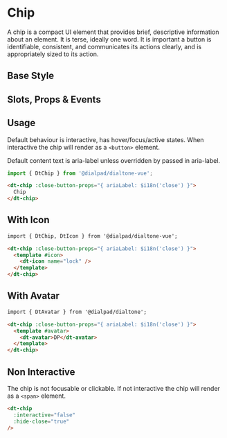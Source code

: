 

<Meta of={ChipStories}/>

# Chip

<Subtitle>
  A chip is a compact UI element that provides brief, descriptive information about an element.
  It is terse, ideally one word.
  It is important a button is identifiable, consistent, and communicates its actions clearly,
  and is appropriately sized to its action.
</Subtitle>

## Base Style

<Canvas>
  <Story of={ChipStories.Default} />
</Canvas>

## Slots, Props & Events

<Controls />

## Usage

Default behaviour is interactive, has hover/focus/active states. When interactive the chip will render as a `<button>`
element.

Default content text is aria-label unless overridden by passed in aria-label.

```js
import { DtChip } from '@dialpad/dialtone-vue';
```

```html
<dt-chip :close-button-props="{ ariaLabel: $i18n('close') }">
  Chip
</dt-chip>
```

## With Icon

<Canvas>
  <Story of={ChipStories.WithIcon} />
</Canvas>

```html
import { DtChip, DtIcon } from '@dialpad/dialtone-vue';

<dt-chip :close-button-props="{ ariaLabel: $i18n('close') }">
  <template #icon>
    <dt-icon name="lock" />
  </template>
</dt-chip>
```

## With Avatar

<Canvas>
  <Story of={ChipStories.WithAvatar} />
</Canvas>

```html
import { DtAvatar } from '@dialpad/dialtone';

<dt-chip :close-button-props="{ ariaLabel: $i18n('close') }">
  <template #avatar>
    <dt-avatar>DP</dt-avatar>
  </template>
</dt-chip>
```

## Non Interactive

The chip is not focusable or clickable. If not interactive the chip will render as a `<span>` element.

<Canvas>
  <Story of={ChipStories.NonInteractive} />
</Canvas>

```html
<dt-chip
  :interactive="false"
  :hide-close="true"
/>
```
